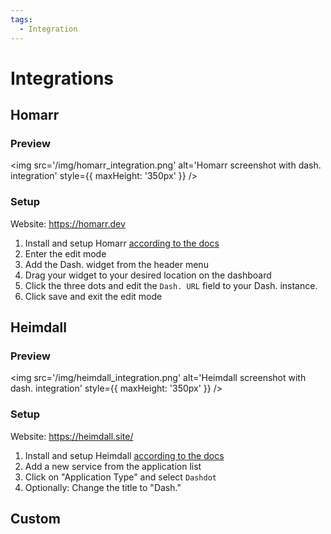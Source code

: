 ```yaml
---
tags:
  - Integration
---
```


# Integrations

## Homarr

### Preview

<img
  src='/img/homarr_integration.png'
  alt='Homarr screenshot with dash. integration'
  style={{ maxHeight: '350px' }}
/>

### Setup

Website: <https://homarr.dev>

1. Install and setup Homarr [according to the docs](https://homarr.dev/docs/introduction/installation)
2. Enter the edit mode
3. Add the Dash. widget from the header menu
4. Drag your widget to your desired location on the dashboard
5. Click the three dots and edit the ``Dash. URL`` field to your Dash. instance.
6. Click save and exit the edit mode

## Heimdall

### Preview

<img
  src='/img/heimdall_integration.png'
  alt='Heimdall screenshot with dash. integration'
  style={{ maxHeight: '350px' }}
/>

### Setup

Website: <https://heimdall.site/>

1. Install and setup Heimdall [according to the docs](https://github.com/linuxserver/Heimdall/discussions/778)
2. Add a new service from the application list
3. Click on "Application Type" and select `Dashdot`
4. Optionally: Change the title to "Dash."

## Custom


<DocCardList items={useCurrentSidebarCategory().items} />
